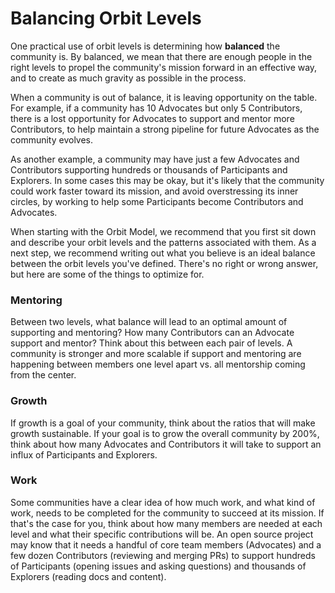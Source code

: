 
# Balancing Orbit Levels

One practical use of orbit levels is determining how **balanced** the community is.
By balanced, we mean that there are enough people in the right levels to propel
the community's mission forward in an effective way, and to create as much
gravity as possible in the process.

When a community is out of balance, it is leaving opportunity on the table. For
example, if a community has 10 Advocates but only 5 Contributors, there is a lost
opportunity for Advocates to support and mentor more Contributors, to help maintain
a strong pipeline for future Advocates as the community evolves.

As another example, a community may have just a few Advocates and Contributors
supporting hundreds or thousands of Participants and Explorers. In some cases
this may be okay, but it's likely that the community could work faster toward
its mission, and avoid overstressing its inner circles, by working to help some
Participants become Contributors and Advocates.

When starting with the Orbit Model, we recommend that you first sit down and
describe your orbit levels and the patterns associated with them. As a next step,
we recommend writing out what you believe is an ideal balance between the orbit
levels you've defined. There's no right or wrong answer, but here are some of
the things to optimize for.

### Mentoring

Between two levels, what balance will lead to an optimal amount
of supporting and mentoring? How many Contributors can an Advocate support and mentor?
Think about this between each pair of levels. A community is stronger and more scalable
if support and mentoring are happening between members one level apart vs. all mentorship
coming from the center.

### Growth

If growth is a goal of your community, think about the ratios that will
make growth sustainable. If your goal is to grow the overall community by 200%, think
about how many Advocates and Contributors it will take to support an influx of Participants and Explorers.

### Work

Some communities have a clear idea of how much work, and what kind of work, needs
to be completed for the community to succeed at its mission. If that's the case for you, think about
how many members are needed at each level and what their specific contributions will be. An open
source project may know that it needs a handful of core team members (Advocates) and a few dozen
Contributors (reviewing and merging PRs) to support hundreds of Participants (opening issues and asking questions) and thousands of Explorers
(reading docs and content).

